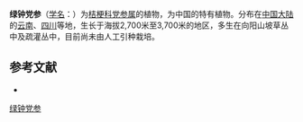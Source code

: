{{Speciesbox
| name = 绿钟党参
| status = 
| status_system = 
| image =
| genus = Codonopsis
| species = chlorocodon
| authority = C. Y. Wu
}}

'''绿钟党参'''（[[学名|学名]]：{{lang|la|''Codonopsis chlorocodon''}}）为[[桔梗科|桔梗科]][[党参属|党参属]]的植物，为中国的特有植物。分布在[[中国大陆|中国大陆]]的[[云南|云南]]、[[四川|四川]]等地，生长于海拔2,700米至3,700米的地区，多生在向阳山坡草丛中及疏灌丛中，目前尚未由人工引种栽培。

== 参考文献 ==
<div class="references-small">
* {{cite web| url =http://www.bioinfo.cn/db05/KmzwSpecies.php?action=view&id=3373| title =绿钟党参| work =《中国高等植物数据库全库》| publisher =中国科学院微生物研究所| author =昆明植物研究所| accessdate =2009-02-24| deadurl =yes| archiveurl =https://web.archive.org/web/20160305005250/http://www.bioinfo.cn/db05/KmzwSpecies.php?action=view&id=3373| archivedate =2016-03-05}}
</div>
{{Taxonbar|from=Q15226518}}

[[Category:党参属|绿钟党参]]


{{植物小作品}}